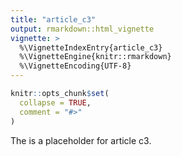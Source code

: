 ```yaml
---
title: "article_c3"
output: rmarkdown::html_vignette
vignette: >
  %\VignetteIndexEntry{article_c3}
  %\VignetteEngine{knitr::rmarkdown}
  %\VignetteEncoding{UTF-8}
---
```


```r
knitr::opts_chunk$set(
  collapse = TRUE,
  comment = "#>"
)
```

The is a placeholder for article c3. 
